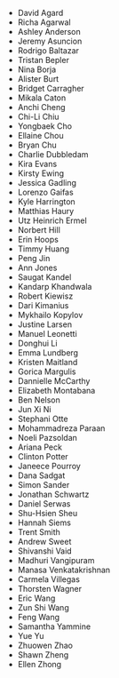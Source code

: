 <ContributorList>

- David Agard
- Richa Agarwal
- Ashley Anderson
- Jeremy Asuncion
- Rodrigo Baltazar
- Tristan Bepler
- Nina Borja
- Alister Burt
- Bridget Carragher
- Mikala Caton
- Anchi Cheng
- Chi-Li Chiu
- Yongbaek Cho
- Ellaine Chou
- Bryan Chu
- Charlie Dubbledam
- Kira Evans
- Kirsty Ewing
- Jessica Gadling
- Lorenzo Gaifas
- Kyle Harrington
- Matthias Haury
- Utz Heinrich Ermel
- Norbert Hill
- Erin Hoops
- Timmy Huang
- Peng Jin
- Ann Jones
- Saugat Kandel
- Kandarp Khandwala
- Robert Kiewisz
- Dari Kimanius
- Mykhailo Kopylov
- Justine Larsen
- Manuel Leonetti
- Donghui Li
- Emma Lundberg
- Kristen Maitland
- Gorica Margulis
- Dannielle McCarthy
- Elizabeth Montabana
- Ben Nelson
- Jun Xi Ni
- Stephani Otte
- Mohammadreza Paraan
- Noeli Pazsoldan
- Ariana Peck
- Clinton Potter
- Janeece Pourroy
- Dana Sadgat
- Simon Sander
- Jonathan Schwartz
- Daniel Serwas
- Shu-Hsien Sheu
- Hannah Siems
- Trent Smith
- Andrew Sweet
- Shivanshi Vaid
- Madhuri Vangipuram
- Manasa Venkatakrishnan
- Carmela Villegas
- Thorsten Wagner
- Eric Wang
- Zun Shi Wang
- Feng Wang
- Samantha Yammine
- Yue Yu
- Zhuowen Zhao
- Shawn Zheng
- Ellen Zhong

</ContributorList>

